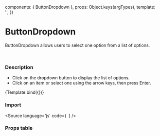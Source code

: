 

<Meta 
  title="Form/ButtonDropdown" 
  component={ButtonDropdown}
/>

  components: { ButtonDropdown },
  props:      Object.keys(argTypes),
  template:   '<ButtonDropdown v-bind="$props" />',
})


# ButtonDropdown

ButtonDropdown allows users to select one option from a list of options.

<br/>

### Description

- Click on the dropdown button to display the list of options.
- Click on an item or select one using the arrow keys, then press Enter.

<Canvas>
  <Story
    name="ButtonDropdown"
    args={{
        buttonLabel:     'Option',
        dropdownOptions: ['Option', 'Option1'],
        size:            'sm'
    }}>
    {Template.bind({})}
  </Story>
  
</Canvas>


### Import

<Source
  language='js'
  code={`
  `}
/>

### Props table

<ArgsTable of={ButtonDropdown} />

